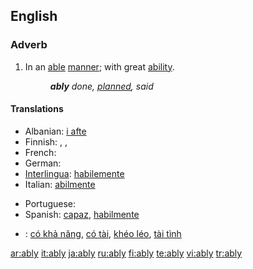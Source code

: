 ==English==

===Adverb===
{{en-adv}}

# In an [[able]] [[manner]]; with great [[ability]].
#:'''''ably''' done, [[planned]], said''

====Translations====
{{trans-top|with great ability}}
* Albanian: [[i afte]]
* Finnish: {{t|fi|pontevasti}},  {{t-|fi|taitavasti}},  {{t+|fi|hyvin}}
* French: {{t+|fr|habilement}}
* German: {{t+|de|fähig}}
* [[Interlingua]]: [[habilemente]]
* Italian: [[abilmente]]
{{trans-mid}}
* Portuguese: {{t+|pt|habilmente}}
* Spanish: [[capaz]], [[habilmente]]
{{trans-bottom}}

{{checktrans-top}}
* {{ttbc|Vietnamese}}: [[có khả năng]], [[có tài]], [[khéo léo]], [[tài tình]]
{{trans-bottom}}

[[ar:ably]]
[[it:ably]]
[[ja:ably]]
[[ru:ably]]
[[fi:ably]]
[[te:ably]]
[[vi:ably]]
[[tr:ably]]